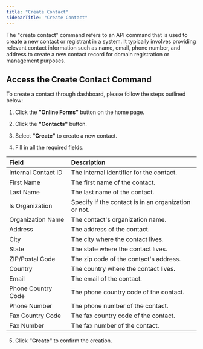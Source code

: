 ```yaml
---
title: "Create Contact"
sidebarTitle: "Create Contact"
---
```


The "create contact" command refers to an API command that is used to create a new contact or registrant in a system. It typically involves providing relevant contact information such as name, email, phone number, and address to create a new contact record for domain registration or management purposes.

## Access the Create Contact Command
To create a contact through dashboard, please follow the steps outlined below:
1. Click the **"Online Forms"** button on the home page.

2. Click the **"Contacts"** button.

3. Select **"Create"** to create a new contact.

4. Fill in all the required fields.

| Field               | Description                                          |
| :------------------ | :--------------------------------------------------- |
| Internal Contact ID | The internal identifier for the contact.             |
| First Name          | The first name of the contact.                       |
| Last Name           | The last name of the contact.                        |
| Is Organization     | Specify if the contact is in an organization or not. |
| Organization Name   | The contact's organization name.                     |
| Address             | The address of the contact.                          |
| City                | The city where the contact lives.                    |
| State               | The state where the contact lives.                   |
| ZIP/Postal Code     | The zip code of the contact's address.               |
| Country             | The country where the contact lives.                 |
| Email               | The email of the contact.                            |
| Phone Country Code  | The phone country code of the contact.               |
| Phone Number        | The phone number of the contact.                     |
| Fax Country Code    | The fax country code of the contact.                 |
| Fax Number          | The fax number of the contact.                       |


5. Click **"Create"** to confirm the creation.

